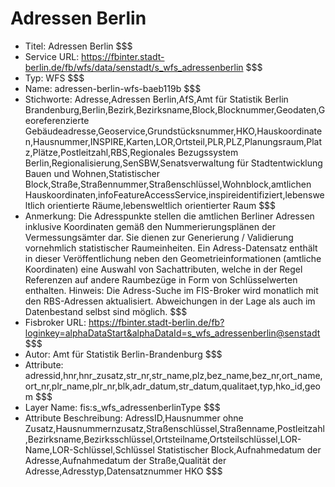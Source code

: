 # Adressen Berlin
- Titel: Adressen Berlin $$$
- Service URL: https://fbinter.stadt-berlin.de/fb/wfs/data/senstadt/s_wfs_adressenberlin $$$
- Typ: WFS $$$
- Name: adressen-berlin-wfs-baeb119b $$$
- Stichworte: Adresse,Adressen Berlin,AfS,Amt für Statistik Berlin Brandenburg,Berlin,Bezirk,Bezirksname,Block,Blocknummer,Geodaten,Georeferenzierte Gebäudeadresse,Geoservice,Grundstücksnummer,HKO,Hauskoordinaten,Hausnummer,INSPIRE,Karten,LOR,Ortsteil,PLR,PLZ,Planungsraum,Platz,Plätze,Postleitzahl,RBS,Regionales Bezugssystem Berlin,Regionalisierung,SenSBW,Senatsverwaltung für
Stadtentwicklung Bauen und Wohnen,Statistischer Block,Straße,Straßennummer,Straßenschlüssel,Wohnblock,amtlichen Hauskoordinaten,infoFeatureAccessService,inspireidentifiziert,lebensweltlich orientierte Räume,lebensweltlich orientierter Raum $$$
- Anmerkung: Die Adresspunkte stellen die amtlichen Berliner Adressen inklusive Koordinaten gemäß den Nummerierungsplänen der Vermessungsämter dar. Sie dienen zur Generierung / Validierung vornehmlich statistischer Raumeinheiten. Ein Adress-Datensatz enthält in dieser Veröffentlichung neben den Geometrieinformationen (amtliche Koordinaten) eine Auswahl von Sachattributen, welche in der Regel Referenzen auf andere Raumbezüge in Form von Schlüsselwerten enthalten.
Hinweis: Die Adress-Suche im FIS-Broker wird monatlich mit den RBS-Adressen aktualisiert. Abweichungen in der Lage als auch im Datenbestand selbst sind möglich. $$$
- Fisbroker URL: https://fbinter.stadt-berlin.de/fb?loginkey=alphaDataStart&alphaDataId=s_wfs_adressenberlin@senstadt $$$
- Autor: Amt für Statistik Berlin-Brandenburg $$$
- Attribute: adressid,hnr,hnr_zusatz,str_nr,str_name,plz,bez_name,bez_nr,ort_name,ort_nr,plr_name,plr_nr,blk,adr_datum,str_datum,qualitaet,typ,hko_id,geom $$$
- Layer Name: fis:s_wfs_adressenberlinType $$$
- Attribute Beschreibung: AdressID,Hausnummer ohne Zusatz,Hausnummernzusatz,Straßenschlüssel,Straßenname,Postleitzahl,Bezirksname,Bezirksschlüssel,Ortsteilname,Ortsteilschlüssel,LOR-Name,LOR-Schlüssel,Schlüssel Statistischer Block,Aufnahmedatum der Adresse,Aufnahmedatum der Straße,Qualität der Adresse,Adresstyp,Datensatznummer HKO $$$
